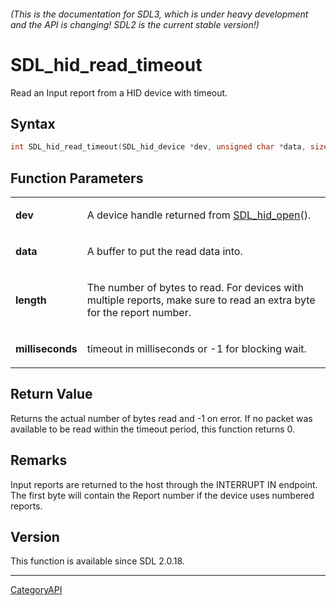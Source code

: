 ====== (This is the documentation for SDL3, which is under heavy development and the API is changing! SDL2 is the current stable version!) ======
= SDL_hid_read_timeout =

Read an Input report from a HID device with timeout.

== Syntax ==

<syntaxhighlight lang='c'>
int SDL_hid_read_timeout(SDL_hid_device *dev, unsigned char *data, size_t length, int milliseconds);
</syntaxhighlight>

== Function Parameters ==

{|
|'''dev'''
|A device handle returned from [[SDL_hid_open]]().
|-
|'''data'''
|A buffer to put the read data into.
|-
|'''length'''
|The number of bytes to read. For devices with multiple reports, make sure to read an extra byte for the report number.
|-
|'''milliseconds'''
|timeout in milliseconds or -1 for blocking wait.
|}

== Return Value ==

Returns the actual number of bytes read and -1 on error. If no packet was
available to be read within the timeout period, this function returns 0.

== Remarks ==

Input reports are returned to the host through the INTERRUPT IN endpoint.
The first byte will contain the Report number if the device uses numbered
reports.

== Version ==

This function is available since SDL 2.0.18.

----
[[CategoryAPI]]


